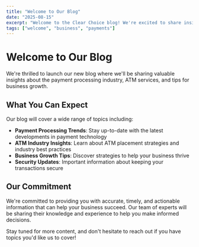 ```yaml
---
title: "Welcome to Our Blog"
date: "2025-08-15"
excerpt: "Welcome to the Clear Choice blog! We're excited to share insights about payment processing, ATM services, and business growth."
tags: ["welcome", "business", "payments"]
---
```


# Welcome to Our Blog

We're thrilled to launch our new blog where we'll be sharing valuable insights about the payment processing industry, ATM services, and tips for business growth.

## What You Can Expect

Our blog will cover a wide range of topics including:

- **Payment Processing Trends**: Stay up-to-date with the latest developments in payment technology
- **ATM Industry Insights**: Learn about ATM placement strategies and industry best practices
- **Business Growth Tips**: Discover strategies to help your business thrive
- **Security Updates**: Important information about keeping your transactions secure

## Our Commitment

We're committed to providing you with accurate, timely, and actionable information that can help your business succeed. Our team of experts will be sharing their knowledge and experience to help you make informed decisions.

Stay tuned for more content, and don't hesitate to reach out if you have topics you'd like us to cover!
